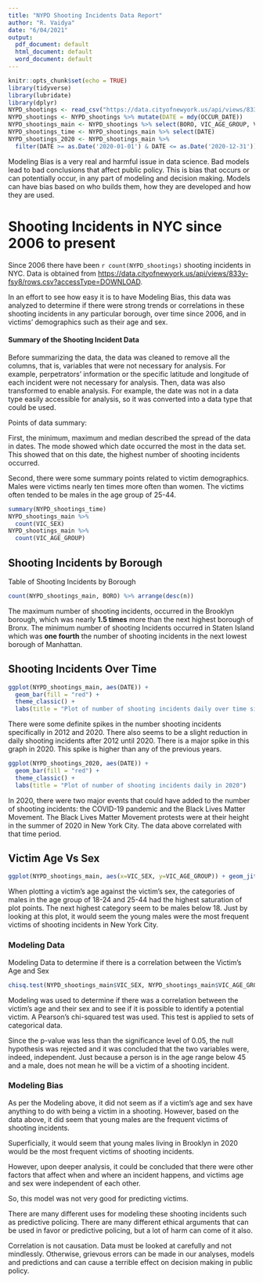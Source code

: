 ```yaml
---
title: "NYPD Shooting Incidents Data Report"
author: "R. Vaidya"
date: "6/04/2021"
output:
  pdf_document: default
  html_document: default
  word_document: default
---
```


```r
knitr::opts_chunk$set(echo = TRUE)
library(tidyverse)
library(lubridate)
library(dplyr)
NYPD_shootings <- read_csv("https://data.cityofnewyork.us/api/views/833y-fsy8/rows.csv?accessType=DOWNLOAD")
NYPD_shootings <- NYPD_shootings %>% mutate(DATE = mdy(OCCUR_DATE))
NYPD_shootings_main <- NYPD_shootings %>% select(BORO, VIC_AGE_GROUP, VIC_SEX, DATE)
NYPD_shootings_time <- NYPD_shootings_main %>% select(DATE)
NYPD_shootings_2020 <- NYPD_shootings_main %>%
  filter(DATE >= as.Date('2020-01-01') & DATE <= as.Date('2020-12-31'))
```
Modeling Bias is a very real and harmful issue in data science. Bad models lead to bad conclusions that affect public policy. This is bias that occurs or can potentially occur, in any part of modeling and decision making. Models can have bias based on who builds them, how they are developed and how they are used.

# Shooting Incidents in NYC since 2006 to present 


Since 2006 there have been `r count(NYPD_shootings)` shooting incidents in NYC. Data is obtained from <https://data.cityofnewyork.us/api/views/833y-fsy8/rows.csv?accessType=DOWNLOAD>. 

In an effort to see how easy it is to have Modeling Bias, this data was analyzed to determine if there were strong trends or correlations in these shooting incidents in any particular borough, over time since 2006, and in victims' demographics such as their age and sex.

#### Summary of the Shooting Incident Data
Before summarizing the data, the data was cleaned to remove all the columns, that is, variables that were not necessary for analysis. For example, perpetrators' information or the specific latitude and longitude of each incident were not necessary for analysis. Then, data was also transformed to enable analysis. For example, the date was not in a data type easily accessible for analysis, so it was converted into a data type that could be used. 

Points of data summary: 

First, the minimum, maximum and median described the spread of the data in dates. The mode showed which date occurred the most in the data set. This showed that on this date, the highest number of shooting incidents occurred. 

Second, there were some summary points related to victim demographics. Males were victims nearly ten times more often than women. The victims often tended to be males in the age group of 25-44.


```r
summary(NYPD_shootings_time)
NYPD_shootings_main %>% 
  count(VIC_SEX)
NYPD_shootings_main %>% 
  count(VIC_AGE_GROUP)
```

  



## Shooting Incidents by Borough

Table of Shooting Incidents by Borough

```r
count(NYPD_shootings_main, BORO) %>% arrange(desc(n))
```

The maximum number of shooting incidents, occurred in the Brooklyn borough, which was nearly **1.5 times** more than the next highest borough of Bronx. The minimum number of shooting Incidents occurred in Staten Island which was **one fourth** the number of shooting incidents in the next lowest borough of Manhattan.


## Shooting Incidents Over Time


```r
ggplot(NYPD_shootings_main, aes(DATE)) +
  geom_bar(fill = "red") +
  theme_classic() +
  labs(title = "Plot of number of shooting incidents daily over time since 2006")
```

There were some definite spikes in the number shooting incidents specifically in 2012 and 2020. There also seems to be a slight reduction in daily shooting incidents after 2012 until 2020. There is a major spike in this graph in 2020. This spike is higher than any of the previous years.

```r
ggplot(NYPD_shootings_2020, aes(DATE)) +
  geom_bar(fill = "red") +
  theme_classic() +
  labs(title = "Plot of number of shooting incidents daily in 2020")
```

In 2020, there were two major events that could have added to the number of shooting incidents: the COVID-19 pandemic and the Black Lives Matter Movement. The Black Lives Matter Movement protests were at their height in the summer of 2020 in New York City. The data above correlated with that time period. 


## Victim Age Vs Sex

```r
ggplot(NYPD_shootings_main, aes(x=VIC_SEX, y=VIC_AGE_GROUP)) + geom_jitter()
```

When plotting a victim's age against the victim's sex, the categories of males in the age group of 18-24 and 25-44 had the highest saturation of plot points. The next highest category seem to be males below 18. Just by looking at this plot, it would seem the young males were the most frequent victims of shooting incidents in New York City.


### Modeling Data
Modeling Data to determine if there is a correlation between the Victim's Age and Sex

```r
chisq.test(NYPD_shootings_main$VIC_SEX, NYPD_shootings_main$VIC_AGE_GROUP)
```

Modeling was used to determine if there was a correlation between the victim’s age and their sex and to see if it is possible to identify a potential victim.
A Pearson’s chi-squared test  was used. This test is applied to sets of categorical data.

Since the p-value was less than the significance level of 0.05, the null hypothesis was rejected and it was concluded that the two variables were, indeed, independent. Just because a person is in the age range below 45 and a male, does not mean he will be a victim of a shooting incident.

### Modeling Bias

As per the Modeling above, it did not seem as if a victim's age and sex have anything to do with being a victim in a shooting. However, based on the data above, it did seem that young males are the frequent victims of shooting incidents. 

Superficially, it would seem that young males living in Brooklyn in 2020 would be the most frequent victims of shooting incidents.

However, upon deeper analysis, it could be concluded that there were other factors that affect when and where an incident happens, and victims age and sex were independent of each other.

So, this model was not very good for predicting victims.  

There are many different uses for modeling these shooting incidents such as predictive policing. There are many different ethical arguments that can be used in favor or predictive policing, but a lot of harm can come of it also.

Correlation is not causation. Data must be looked at carefully and not mindlessly. Otherwise, grievous errors can be made in our analyses, models and predictions and can cause a terrible effect on decision making in public policy. 
